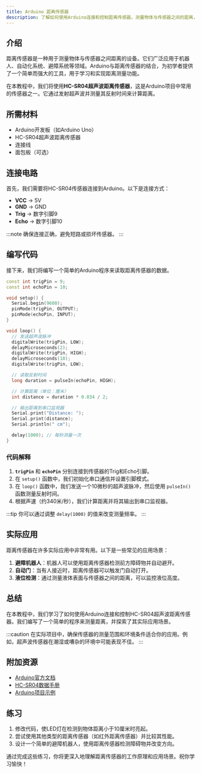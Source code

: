 ```yaml
---
title: Arduino 距离传感器
description: 了解如何使用Arduino连接和控制距离传感器，测量物体与传感器之间的距离，并探索其实际应用场景。
---
```


## 介绍

距离传感器是一种用于测量物体与传感器之间距离的设备。它们广泛应用于机器人、自动化系统、避障系统等领域。Arduino与距离传感器的结合，为初学者提供了一个简单而强大的工具，用于学习和实现距离测量功能。

在本教程中，我们将使用**HC-SR04超声波距离传感器**，这是Arduino项目中常用的传感器之一。它通过发射超声波并测量其反射时间来计算距离。

## 所需材料

- Arduino开发板（如Arduino Uno）
- HC-SR04超声波距离传感器
- 连接线
- 面包板（可选）

## 连接电路

首先，我们需要将HC-SR04传感器连接到Arduino。以下是连接方式：

- **VCC** -> 5V
- **GND** -> GND
- **Trig** -> 数字引脚9
- **Echo** -> 数字引脚10

:::note
确保连接正确，避免短路或损坏传感器。
:::

## 编写代码

接下来，我们将编写一个简单的Arduino程序来读取距离传感器的数据。

```cpp
const int trigPin = 9;
const int echoPin = 10;

void setup() {
  Serial.begin(9600);
  pinMode(trigPin, OUTPUT);
  pinMode(echoPin, INPUT);
}

void loop() {
  // 发送超声波脉冲
  digitalWrite(trigPin, LOW);
  delayMicroseconds(2);
  digitalWrite(trigPin, HIGH);
  delayMicroseconds(10);
  digitalWrite(trigPin, LOW);

  // 读取反射时间
  long duration = pulseIn(echoPin, HIGH);

  // 计算距离（单位：厘米）
  int distance = duration * 0.034 / 2;

  // 输出距离到串口监视器
  Serial.print("Distance: ");
  Serial.print(distance);
  Serial.println(" cm");

  delay(1000); // 每秒测量一次
}
```

### 代码解释

1. **`trigPin`** 和 **`echoPin`** 分别连接到传感器的Trig和Echo引脚。
2. 在 `setup()` 函数中，我们初始化串口通信并设置引脚模式。
3. 在 `loop()` 函数中，我们发送一个10微秒的超声波脉冲，然后使用 `pulseIn()` 函数测量反射时间。
4. 根据声速（约340米/秒），我们计算距离并将其输出到串口监视器。

:::tip
你可以通过调整 `delay(1000)` 的值来改变测量频率。
:::

## 实际应用

距离传感器在许多实际应用中非常有用。以下是一些常见的应用场景：

1. **避障机器人**：机器人可以使用距离传感器检测前方障碍物并自动避开。
2. **自动门**：当有人接近时，距离传感器可以触发门自动打开。
3. **液位检测**：通过测量液体表面与传感器之间的距离，可以监控液位高度。

## 总结

在本教程中，我们学习了如何使用Arduino连接和控制HC-SR04超声波距离传感器。我们编写了一个简单的程序来测量距离，并探索了其实际应用场景。

:::caution
在实际项目中，确保传感器的测量范围和环境条件适合你的应用。例如，超声波传感器在潮湿或嘈杂的环境中可能表现不佳。
:::

## 附加资源

- [Arduino官方文档](https://www.arduino.cc/)
- [HC-SR04数据手册](https://www.sparkfun.com/datasheets/Sensors/Proximity/HCSR04.pdf)
- [Arduino项目示例](https://create.arduino.cc/projecthub)

## 练习

1. 修改代码，使LED灯在检测到物体距离小于10厘米时亮起。
2. 尝试使用其他类型的距离传感器（如红外距离传感器）并比较其性能。
3. 设计一个简单的避障机器人，使用距离传感器检测障碍物并改变方向。

通过完成这些练习，你将更深入地理解距离传感器的工作原理和应用场景。祝你学习愉快！